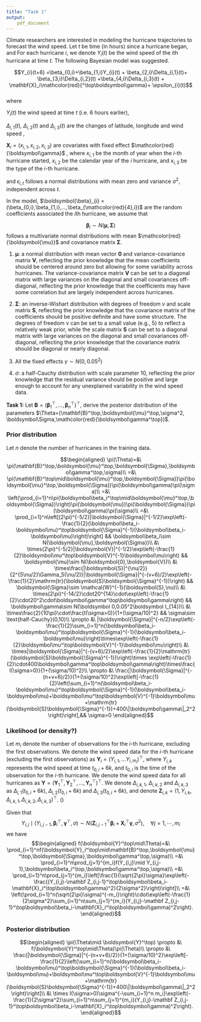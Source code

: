 ```yaml
---
title: "Task 1"
output: 
    pdf_document
---
```



Climate researchers are interested in modeling the hurricane trajectories to forecast the wind speed. Let $t$ be time (in hours) since a hurricane began, and For each hurricane $i$, we denote $Y_{i}(t)$ be the wind speed of the $i$th hurricane at time $t$. The following Bayesian model was suggested.  


$$Y_{i}(t+6) =\beta_{0,i}+\beta_{1,i}Y_{i}(t) + \beta_{2,i}\Delta_{i,1}(t)+
\beta_{3,i}\Delta_{i,2}(t) +\beta_{4,i}\Delta_{i,3}(t)  + \mathbf{X}_i\mathcolor{red}{^\top\boldsymbol\gamma}+ \epsilon_{i}(t)$$   
where 

$Y_{i}(t)$ the wind speed at time $t$ (i.e. 6 hours earlier),  

$\Delta_{i,1}(t)$, $\Delta_{i,2}(t)$ and $\Delta_{i,3}(t)$ are the changes of latitude, longitude and wind speed \textcolor{red}{between $t-6$ and $t$}, 

$\mathbf{X}_i = (x_{i,1},x_{i,2},x_{i,3})$\textcolor{red}{$^\top$} are covariates with fixed effect $\mathcolor{red}{\boldsymbol\gamma}$ \textcolor{blue}{($\boldsymbol\gamma$ is a vector.)}, where $x_{i,1}$ be the month of year when the $i$-th hurricane started, $x_{i,2}$ be the calendar year of the $i$ hurricane, and $x_{i,3}$ be the type of the $i$-th hurricane. \textcolor{blue}{(We assume $x_{i,2}$ are numeric variable, $\mathbf{x}_{i,1}=(x_{i,1,4},\ldots,x_{i,12})^\top$ is categorical variable (April-January, January as reference category, 10 categories, 9 dummy variables) and $\mathbf{x}_{i,3}=(x_{i,3,1},\ldots,x_{i,3,4})^\top$ is categorical variable (5 categories, 4 dummy variables). we assume $\boldsymbol\gamma=(\gamma_{1,4},\ldots,\gamma_{1,12},\gamma_{2},\gamma_{3,1},\ldots,\gamma_{3,4})^\top$, where the prior of $\boldsymbol\gamma\sim N(\boldsymbol 0,0.05^2\boldsymbol I_{14})$)} 

and $\epsilon_{i,t}$ follows a normal distributions with mean zero and variance $\sigma^2$, independent across $t$. 


In the model,  $\boldsymbol{\beta}_{i} =  (\beta_{0,i},\beta_{1,i},...,\beta_{\mathcolor{red}{4},i})$ are the random coefficients associated the $i$th hurricane, we assume that 

$$\boldsymbol{\beta}_{i} \sim N(\boldsymbol{\mu}, \boldsymbol{\Sigma})$$
follows a multivariate normal distributions with mean $\mathcolor{red}{\boldsymbol{\mu}}$ and covariance matrix $\boldsymbol\Sigma$.


\paragraph{Prior distributions}

1. $\boldsymbol{\mu}$: a normal distribution with mean vector $\boldsymbol{0}$ and variance-covariance matrix $\boldsymbol{V}$, reflecting the prior knowledge that the mean coefficients should be centered around zero but allowing for some variability across hurricanes. The variance-covariance matrix $\boldsymbol{V}$ can be set to a diagonal matrix with large variances on the diagonal and small covariances off-diagonal, reflecting the prior knowledge that the coefficients may have some correlation but are largely independent across hurricanes.

2. $\boldsymbol{\Sigma}$: an inverse-Wishart distribution with degrees of freedom $\nu$ and scale matrix $\boldsymbol{S}$, reflecting the prior knowledge that the covariance matrix of the coefficients should be positive definite and have some structure. The degrees of freedom $\nu$ can be set to a small value (e.g., 5) to reflect a relatively weak prior, while the scale matrix $\boldsymbol{S}$ can be set to a diagonal matrix with large variances on the diagonal and small covariances off-diagonal, reflecting the prior knowledge that the covariance matrix should be diagonal or nearly diagonal.

3. All the fixed effects $\gamma \sim N(0, 0.05^2)$

4. $\sigma$: a half-Cauchy distribution with scale parameter 10, reflecting the prior knowledge that the residual variance should be positive and large enough to account for any unexplained variability in the wind speed data.


\newpage

**Task 1:** Let $\mathbf{B}= (\boldsymbol{\beta}_{1}^\top,...,\boldsymbol{\beta}_{n}^\top)^\top$, derive the posterior distribution of the parameters $\Theta=(\mathbf{B}^\top,\boldsymbol{\mu}^\top,\sigma^2, \boldsymbol\Sigma,\mathcolor{red}{\boldsymbol\gamma^\top})$.


### Prior distribution

Let $n$ denote the number of hurricanes in the training data. \textcolor{blue}{(we need to partition all hurricanes into training \& test.)}

$$\begin{aligned}
\pi(\Theta)=&\ \pi(\mathbf{B}^\top,\boldsymbol{\mu}^\top,\boldsymbol{\Sigma},\boldsymbol\gamma^\top,\sigma)\\
=&\ \pi(\mathbf{B}^\top\mid\boldsymbol{\mu}^\top,\boldsymbol{\Sigma})\pi(\boldsymbol{\mu}^\top,\boldsymbol{\Sigma})\pi(\boldsymbol\gamma)\pi(\sigma)\\
=&\ \left(\prod_{i=1}^n\pi(\boldsymbol\beta_i^\top\mid\boldsymbol{\mu}^\top,\boldsymbol{\Sigma})\right)\pi(\boldsymbol{\mu})\pi(\boldsymbol{\Sigma})\pi(\boldsymbol\gamma)\pi(\sigma)\\
=&\ \prod_{i=1}^n\left[(2\pi)^{-5/2}|\boldsymbol{\Sigma}|^{-1/2}\exp\left(-\frac{1}{2}(\boldsymbol\beta_i-\boldsymbol\mu)^\top\boldsymbol{\Sigma}^{-1}(\boldsymbol\beta_i-\boldsymbol\mu)\right)\right] && \boldsymbol\beta_i\sim N(\boldsymbol{\mu},\boldsymbol{\Sigma})\\
&\ \times(2\pi)^{-5/2}|\boldsymbol{V}|^{-1/2}\exp\left(-\frac{1}{2}\boldsymbol\mu^\top\boldsymbol{V}^{-1}\boldsymbol\mu\right) && \boldsymbol{\mu}\sim N(\boldsymbol{0},\boldsymbol{V})\\
&\ \times\frac{|\boldsymbol{S}|^{\nu/2}}{2^{5\nu/2}\Gamma_5(\nu/2)}|\boldsymbol{\Sigma}|^{-(v+6)/2}\exp\left(-\frac{1}{2}\mathrm{tr}(\boldsymbol{S}\boldsymbol{\Sigma}^{-1})\right) && \boldsymbol{\Sigma}\sim \mathcal{W}^{-1}(\boldsymbol{S},\nu)\\
&\ \times(2\pi)^{-14/2}\cdot20^{14}\cdot\exp\left(-\frac{1}{2}\cdot20^2\cdot\boldsymbol\gamma^\top\boldsymbol\gamma\right) && \boldsymbol\gamma\sim N(\boldsymbol 0,0.05^2\boldsymbol I_{14})\\
&\ \times\frac{2}{10\pi}\cdot\frac{I(\sigma>0)}{1+(\sigma/10)^2} && \sigma\sim \text{half-Cauchy}(0,10)\\
\propto &\ |\boldsymbol{\Sigma}|^{-n/2}\exp\left(-\frac{1}{2}\sum_{i=1}^n(\boldsymbol\beta_i-\boldsymbol\mu)^\top\boldsymbol{\Sigma}^{-1}(\boldsymbol\beta_i-\boldsymbol\mu)\right)\times\exp\left(-\frac{1}{2}\boldsymbol\mu^\top\boldsymbol{V}^{-1}\boldsymbol\mu\right)\\
&\ \times|\boldsymbol{\Sigma}|^{-(v+6)/2}\exp\left(-\frac{1}{2}\mathrm{tr}(\boldsymbol{S}\boldsymbol{\Sigma}^{-1})\right)\times \exp\left(-\frac{1}{2}\cdot400\boldsymbol\gamma^\top\boldsymbol\gamma\right)\times\frac{I(\sigma>0)}{1+(\sigma/10)^2}\\
\propto &\ \frac{|\boldsymbol{\Sigma}|^{-(n+v+6)/2}}{1+(\sigma/10)^2}\exp\left[-\frac{1}{2}\left(\sum_{i=1}^n(\boldsymbol\beta_i-\boldsymbol\mu)^\top\boldsymbol{\Sigma}^{-1}(\boldsymbol\beta_i-\boldsymbol\mu)+\boldsymbol\mu^\top\boldsymbol{V}^{-1}\boldsymbol\mu+\mathrm{tr}(\boldsymbol{S}\boldsymbol{\Sigma}^{-1})+400\|\boldsymbol\gamma\|_2^2\right)\right],&& \sigma>0
\end{aligned}$$

### Likelihood (or density?)

Let $m_i$ denote the number of observations for the $i$-th hurricane, excluding the first \textcolor{red}{and second} observations. We denote the wind speed data for the $i$-th hurricane (excluding the first \textcolor{red}{and second} observations) as $\boldsymbol{Y}_i=(Y_{i,1},\ldots Y_{i,m_i})^\top$, where $Y_{i,k}$ represents the wind speed at time $t_{0,i}+6k$, and $t_{0,i}$ is the time of the \textcolor{red}{second} observation for the $i$-th hurricane. We denote the wind speed data for all hurricanes as $\boldsymbol{Y}=(\boldsymbol{Y}_1^\top,\boldsymbol{Y}_2^\top,\ldots,\boldsymbol{Y}_n^\top)^\top$. We denote $\Delta_{i,k,1}$, $\Delta_{i,k,2}$ and $\Delta_{i,k,3}$ as $\Delta_{i,1}(t_{0,i}+6k)$, $\Delta_{i,2}(t_{0,i}+6k)$ and $\Delta_{i,3}(t_{0,i}+6k)$, and denote $\mathbf Z_{i,k}=(1,Y_{i,k},\Delta_{i,k,1},\Delta_{i,k,2},\Delta_{i,k,3})^\top$. (\textcolor{blue}{$\mathbf Z_{i,k}$ contains $Y_{i,k}$, the previous observation of wind speed})

Given that
$$Y_{i,j}\mid (Y_{i,j-1},\boldsymbol\beta_i^\top,\boldsymbol\gamma^\top,\sigma)\sim N(\mathbf Z_{i,j-1}^\top\boldsymbol\beta_i + \mathbf{X}_i^\top\boldsymbol\gamma,\sigma^2),\quad\forall j=1,\cdots,m_i$$
we have
$$\begin{aligned}
f(\boldsymbol{Y}^\top\mid\Theta)=&\ \prod_{i=1}^nf(\boldsymbol{Y}_i^\top\mid\mathbf{B}^\top,\boldsymbol{\mu}^\top,\boldsymbol{\Sigma},\boldsymbol\gamma^\top,\sigma)\\
=&\ \prod_{i=1}^n\prod_{j=1}^{m_i}f(Y_{i,j}\mid Y_{i,j-1},\boldsymbol\beta_i^\top,\boldsymbol\gamma^\top,\sigma)\\
=&\ \prod_{i=1}^n\prod_{j=1}^{m_i}\left[\frac{1}{\sqrt{2\pi}\sigma}\exp\left(-\frac{(Y_{i,j}-\mathbf Z_{i,j-1}^\top\boldsymbol\beta_i-\mathbf{X}_i^\top\boldsymbol\gamma)^2}{2\sigma^2}\right)\right]\\
=&\ \left(\prod_{i=1}^n(\sqrt{2\pi}\sigma)^{-m_i}\right)\cdot\exp\left(-\frac{1}{2\sigma^2}\sum_{i=1}^n\sum_{j=1}^{m_i}(Y_{i,j}-\mathbf Z_{i,j-1}^\top\boldsymbol\beta_i-\mathbf{X}_i^\top\boldsymbol\gamma)^2\right).
\end{aligned}$$

### Posterior distribution

$$\begin{aligned}
\pi(\Theta\mid \boldsymbol{Y}^\top)
\propto &\ f(\boldsymbol{Y}^\top\mid\Theta)\pi(\Theta)\\
\propto &\ \frac{|\boldsymbol{\Sigma}|^{-(n+v+6)/2}}{1+(\sigma/10)^2}\exp\left[-\frac{1}{2}\left(\sum_{i=1}^n(\boldsymbol\beta_i-\boldsymbol\mu)^\top\boldsymbol{\Sigma}^{-1}(\boldsymbol\beta_i-\boldsymbol\mu)+\boldsymbol\mu^\top\boldsymbol{V}^{-1}\boldsymbol\mu+\mathrm{tr}(\boldsymbol{S}\boldsymbol{\Sigma}^{-1})+400\|\boldsymbol\gamma\|_2^2\right)\right]\\
&\ \times I(\sigma>0)\sigma^{-\sum_{i=1}^n m_i}\exp\left(-\frac{1}{2\sigma^2}\sum_{i=1}^n\sum_{j=1}^{m_i}(Y_{i,j}-\mathbf Z_{i,j-1}^\top\boldsymbol\beta_i-\mathbf{X}_i^\top\boldsymbol\gamma)^2\right).
\end{aligned}$$